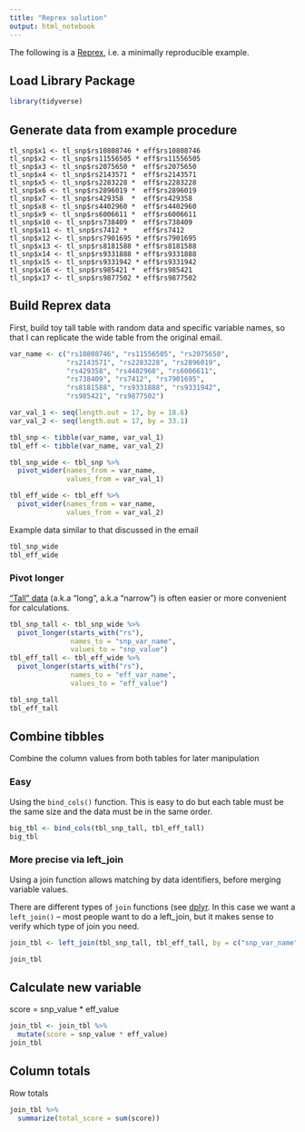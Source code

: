 ```yaml
---
title: "Reprex solution"
output: html_notebook
---
```


The following is a [Reprex](https://reprex.tidyverse.org/), i.e. a minimally reproducible example.

## Load Library Package

```r
library(tidyverse)
```

## Generate data from example procedure

```
tl_snp$x1 <- tl_snp$rs10808746 * eff$rs10808746
tl_snp$x2 <- tl_snp$rs11556505 * eff$rs11556505
tl_snp$x3 <- tl_snp$rs2075650 *  eff$rs2075650
tl_snp$x4 <- tl_snp$rs2143571 *  eff$rs2143571
tl_snp$x5 <- tl_snp$rs2283228 *  eff$rs2283228
tl_snp$x6 <- tl_snp$rs2896019 *  eff$rs2896019
tl_snp$x7 <- tl_snp$rs429358  *  eff$rs429358
tl_snp$x8 <- tl_snp$rs4402960 *  eff$rs4402960
tl_snp$x9 <- tl_snp$rs6006611 *  eff$rs6006611
tl_snp$x10 <- tl_snp$rs738409 *  eff$rs738409
tl_snp$x11 <- tl_snp$rs7412 *    eff$rs7412
tl_snp$x12 <- tl_snp$rs7901695 * eff$rs7901695
tl_snp$x13 <- tl_snp$rs8181588 * eff$rs8181588
tl_snp$x14 <- tl_snp$rs9331888 * eff$rs9331888
tl_snp$x15 <- tl_snp$rs9331942 * eff$rs9331942
tl_snp$x16 <- tl_snp$rs985421 *  eff$rs985421
tl_snp$x17 <- tl_snp$rs9877502 * eff$rs9877502
```

## Build Reprex data

First, build toy tall table with random data and specific variable names, so that I can replicate the wide table from the original email.

```r

var_name <- c("rs10808746", "rs11556505", "rs2075650",
              "rs2143571", "rs2283228", "rs2896019",
              "rs429358", "rs4402960", "rs6006611",
              "rs738409", "rs7412", "rs7901695",
              "rs8181588", "rs9331888", "rs9331942",
              "rs985421", "rs9877502")

var_val_1 <- seq(length.out = 17, by = 18.6)
var_val_2 <- seq(length.out = 17, by = 33.1)

tbl_snp <- tibble(var_name, var_val_1)
tbl_eff <- tibble(var_name, var_val_2)

tbl_snp_wide <- tbl_snp %>% 
  pivot_wider(names_from = var_name,
              values_from = var_val_1)

tbl_eff_wide <- tbl_eff %>% 
  pivot_wider(names_from = var_name,
              values_from = var_val_2)
```

Example data similar to that discussed in the email

```r
tbl_snp_wide
tbl_eff_wide
```

### Pivot longer

["Tall" data](https://en.wikipedia.org/wiki/Wide_and_narrow_data) (a.k.a "long", a.k.a "narrow") is often easier or more convenient for calculations.

```r
tbl_snp_tall <- tbl_snp_wide %>% 
  pivot_longer(starts_with("rs"), 
               names_to = "snp_var_name", 
               values_to = "snp_value")
tbl_eff_tall <- tbl_eff_wide %>% 
  pivot_longer(starts_with("rs"), 
               names_to = "eff_var_name",
               values_to = "eff_value")

tbl_snp_tall
tbl_eff_tall
```

## Combine tibbles 

Combine the column values from both tables for later manipulation

### Easy

Using the `bind_cols()` function.  This is easy to do but each table must be the same size and the data must be in the same order.

```r
big_tbl <- bind_cols(tbl_snp_tall, tbl_eff_tall)
big_tbl
```

### More precise via left_join

Using a join function allows matching by data identifiers, before merging variable values.

There are different types of `join` functions (see [dplyr](https://dplyr.tidyverse.org/reference/join.html).  In this case we want a `left_join()` -- most people want to do a left_join, but it makes sense to verify which type of join you need.


```r
join_tbl <- left_join(tbl_snp_tall, tbl_eff_tall, by = c("snp_var_name" = "eff_var_name"))

join_tbl
```

## Calculate new variable

score = snp_value * eff_value

```r
join_tbl <- join_tbl %>% 
  mutate(score = snp_value * eff_value)
join_tbl

```

## Column totals

Row totals

```r
join_tbl %>% 
  summarize(total_score = sum(score))
```




